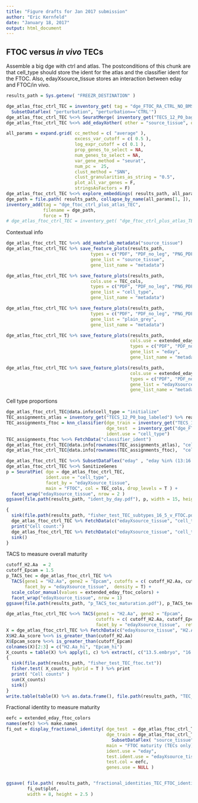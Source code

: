 ```yaml
---
title: "Figure drafts for Jan 2017 submission"
author: "Eric Kernfeld"
date: "January 18, 2017"
output: html_document
---
```


## FTOC versus *in vivo* TECs

Assemble a big dge with ctrl and atlas.
The postconditions of this chunk are that cell_type should store the ident for the atlas 
and the classifier ident for the FTOC.
Also, edayXsource_tissue stores an interaction between eday and FTOC/in vivo.

```r
results_path = Sys.getenv( "FREEZR_DESTINATION" )

dge_atlas_ftoc_ctrl_TEC = inventory_get( tag = "dge_FTOC_RA_CTRL_NO_BMS_tec" ) %>% readRDS %>% 
  SubsetDataFlex( "perturbation", "perturbation=='CTRL'")
dge_atlas_ftoc_ctrl_TEC %<>% SeuratMerge( inventory_get("TECS_12_P0_bag_labeled") %>% readRDS )
dge_atlas_ftoc_ctrl_TEC %<>% add_edayXother( other = "source_tissue", other_levels = c("embryo", "FTOC"))

all_params = expand.grid( cc_method = c( "average" ),
                          excess_var_cutoff = c( 0.5 ),
                          log_expr_cutoff = c( 0.1 ), 
                          prop_genes_to_select = NA, 
                          num_genes_to_select = NA, 
                          var_gene_method = "seurat",
                          num_pc =  25, 
                          clust_method = "SNN",
                          clust_granularities_as_string = "0.5",
                          plot_all_var_genes = F,
                          stringsAsFactors = F)
dge_atlas_ftoc_ctrl_TEC %<>% explore_embeddings( results_path, all_params)
dge_path = file.path( results_path, collapse_by_name(all_params[1, ]), "dge.data" )
inventory_add(tag = "dge_ftoc_ctrl_plus_atlas_TEC", 
              filename = dge_path, 
              force = T)
# dge_atlas_ftoc_ctrl_TEC = inventory_get( "dge_ftoc_ctrl_plus_atlas_TEC" ) %>% readRDS

```

Contextual info

```r

dge_atlas_ftoc_ctrl_TEC %<>% add_maehrlab_metadata("source_tissue")
dge_atlas_ftoc_ctrl_TEC %>% save_feature_plots(results_path,
                                types = c("PDF", "PDF_no_leg", "PNG_PDF_split"),
                                gene_list = "source_tissue",
                                gene_list_name = "metadata")

dge_atlas_ftoc_ctrl_TEC %>% save_feature_plots(results_path,
                                cols.use = TEC_cols, 
                                types = c("PDF", "PDF_no_leg", "PNG_PDF_split"),
                                gene_list = "cell_type",
                                gene_list_name = "metadata")

dge_atlas_ftoc_ctrl_TEC %>% save_feature_plots(results_path,
                                types = c("PDF", "PDF_no_leg", "PNG_PDF_split"),
                                gene_list = "plain_grey",
                                gene_list_name = "metadata")

dge_atlas_ftoc_ctrl_TEC %>% save_feature_plots(results_path,
                                               cols.use = extended_eday_colors,
                                               types = c("PDF", "PDF_no_leg", "PNG_PDF_split"),
                                               gene_list = "eday",
                                               gene_list_name = "metadata")

dge_atlas_ftoc_ctrl_TEC %>% save_feature_plots(results_path,
                                               cols.use = extended_eday_ftoc_colors,
                                               types = c("PDF", "PDF_no_leg", "PNG_PDF_split"),
                                               gene_list = "edayXsource_tissue",
                                               gene_list_name = "metadata")
```

Cell type proportions 

```r
dge_atlas_ftoc_ctrl_TEC@data.info$cell_type = "initialize"
TEC_assignments_atlas = inventory_get("TECS_12_P0_bag_labeled") %>% readRDS %>% FetchData("cell_type")
TEC_assignments_ftoc = knn_classifier(dge_train = inventory_get("TECS_12_P0_bag_labeled") %>% readRDS, 
                                      dge_test  = inventory_get("dge_FTOC_RA_CTRL_NO_BMS_tec" ) %>% readRDS, 
                                      ident.use = "cell_type") 
TEC_assignments_ftoc %<>% FetchData("classifier_ident")
dge_atlas_ftoc_ctrl_TEC@data.info[rownames(TEC_assignments_atlas), "cell_type"] = TEC_assignments_atlas[, 1] %>% as.character
dge_atlas_ftoc_ctrl_TEC@data.info[rownames(TEC_assignments_ftoc),  "cell_type"] =  TEC_assignments_ftoc[, 1] %>% as.character

dge_atlas_ftoc_ctrl_TEC %<>% SubsetDataFlex("eday" , "eday %in% (13:16 + 0.5)")
dge_atlas_ftoc_ctrl_TEC %<>% SanitizeGenes
p = SeuratPie( dge = dge_atlas_ftoc_ctrl_TEC, 
               ident.use = "cell_type", 
               facet_by = "edayXsource_tissue", 
               main = "FTOC", col = TEC_cols, drop_levels = T ) +
  facet_wrap("edayXsource_tissue", nrow = 2 )
ggsave(file.path(results_path, "ident_by_day.pdf"), p, width = 15, height = 5)

{
  sink(file.path(results_path, "fisher_test_TEC_subtypes_16_5_v_FTOC.pdf"))
  dge_atlas_ftoc_ctrl_TEC %>% FetchData(c("edayXsource_tissue", "cell_type")) %>% table %>% extract(c("16.5.FTOC", "16.5.embryo"), ) %>% as.matrix %>% fisher.test(hybrid = T)
  print("Cell count:")
  dge_atlas_ftoc_ctrl_TEC %>% FetchData(c("edayXsource_tissue", "cell_type")) %>% table %>% extract(c("16.5.FTOC", "16.5.embryo"), ) %>% as.matrix %>% sum
  sink()
}

```

TACS to measure overall maturity

```r
cutoff_H2.Aa  = 2
cutoff_Epcam = 1.5
p_TACS_tec = dge_atlas_ftoc_ctrl_TEC %>%
  TACS(gene1 = "H2.Aa", gene2 = "Epcam", cutoffs = c( cutoff_H2.Aa, cutoff_Epcam ),
       facet_by = "edayXsource_tissue",  density = T) + 
  scale_color_manual(values = extended_eday_ftoc_colors) + 
  facet_wrap("edayXsource_tissue", nrow = 1)
ggsave(file.path(results_path, "p_TACS_tec_maturation.pdf"), p_TACS_tec, width = 15, height = 4)

dge_atlas_ftoc_ctrl_TEC %<>% TACS(gene1 = "H2.Aa", gene2 = "Epcam", 
                                  cutoffs = c( cutoff_H2.Aa, cutoff_Epcam ),
                                  facet_by = "edayXsource_tissue",  return_val = "seurat") 
X = dge_atlas_ftoc_ctrl_TEC %>% FetchData(c("edayXsource_tissue", "H2.Aa_score", "Epcam_score"))
X$H2.Aa_score %<>% is_greater_than(cutoff_H2.Aa)
X$Epcam_score %<>% is_greater_than(cutoff_Epcam)
colnames(X)[2:3] = c("H2.Aa_hi", "Epcam_hi")
X_counts = table(X) %>% apply(1, c) %>% extract(, c("13.5.embryo", "16.5.FTOC"))
{
  sink(file.path(results_path, "fisher_test_TEC_ftoc.txt"))
  fisher.test( X_counts, hybrid = T ) %>% print
  print( "Cell counts" )
  sum(X_counts)
  sink()
}
write.table(table(X) %>% as.data.frame(), file.path(results_path, "TEC_counts.txt"), quote = F)

```

Fractional identity to measure maturity

```r
eefc = extended_eday_ftoc_colors
names(eefc) %<>% make.names
fi_out = display_fractional_identity( dge_test  = dge_atlas_ftoc_ctrl_TEC, 
                                      dge_train = dge_atlas_ftoc_ctrl_TEC %>%
                                        SubsetDataFlex( "source_tissue", "source_tissue=='embryo'" ),
                                      main = "FTOC maturity (TECs only)",
                                      ident.use = "eday",
                                      test.ident.use = "edayXsource_tissue",
                                      test.col = eefc,
                                      genes.use = NULL )


ggsave( file.path( results_path, "fractional_identities_TEC_FTOC_identities_hidden.pdf" ), 
        fi_out$plot,
        width = 8, height = 2.5 )

```







